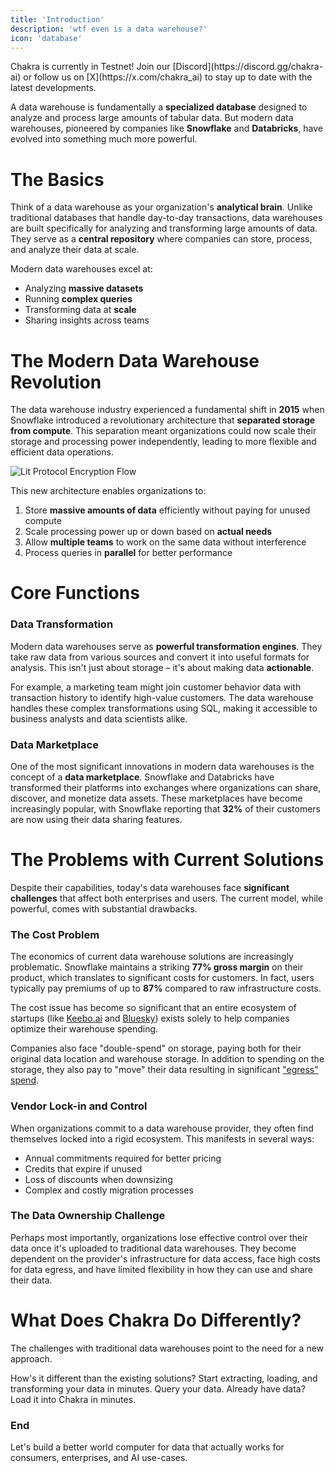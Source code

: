 ```yaml
---
title: 'Introduction'
description: 'wtf even is a data warehouse?'
icon: 'database'
---
```


<Note>
  Chakra is currently in Testnet! Join our
  [Discord](https://discord.gg/chakra-ai) or follow us on
  [X](https://x.com/chakra_ai) to stay up to date with the latest developments.
</Note>

A data warehouse is fundamentally a **specialized database** designed to analyze and process large amounts of tabular data. But modern data warehouses, pioneered by companies like **Snowflake** and **Databricks**, have evolved into something much more powerful.

# The Basics

Think of a data warehouse as your organization's **analytical brain**. Unlike traditional databases that handle day-to-day transactions, data warehouses are built specifically for analyzing and transforming large amounts of data. They serve as a **central repository** where companies can store, process, and analyze their data at scale.

Modern data warehouses excel at:

- Analyzing **massive datasets**
- Running **complex queries**
- Transforming data at **scale**
- Sharing insights across teams

# The Modern Data Warehouse Revolution

The data warehouse industry experienced a fundamental shift in **2015** when Snowflake introduced a revolutionary architecture that **separated storage from compute**. This separation meant organizations could now scale their storage and processing power independently, leading to more flexible and efficient data operations.

<img src='/images/modern-dwh.png' alt='Lit Protocol Encryption Flow' />

This new architecture enables organizations to:

1. Store **massive amounts of data** efficiently without paying for unused compute
2. Scale processing power up or down based on **actual needs**
3. Allow **multiple teams** to work on the same data without interference
4. Process queries in **parallel** for better performance

# Core Functions

### Data Transformation

Modern data warehouses serve as **powerful transformation engines**. They take raw data from various sources and convert it into useful formats for analysis. This isn't just about storage – it's about making data **actionable**.

For example, a marketing team might join customer behavior data with transaction history to identify high-value customers. The data warehouse handles these complex transformations using SQL, making it accessible to business analysts and data scientists alike.

### Data Marketplace

One of the most significant innovations in modern data warehouses is the concept of a **data marketplace**. Snowflake and Databricks have transformed their platforms into exchanges where organizations can share, discover, and monetize data assets. These marketplaces have become increasingly popular, with Snowflake reporting that **32%** of their customers are now using their data sharing features.

# The Problems with Current Solutions

Despite their capabilities, today's data warehouses face **significant challenges** that affect both enterprises and users. The current model, while powerful, comes with substantial drawbacks.

### The Cost Problem

The economics of current data warehouse solutions are increasingly problematic. Snowflake maintains a striking **77% gross margin** on their product, which translates to significant costs for customers. In fact, users typically pay premiums of up to **87%** compared to raw infrastructure costs.

The cost issue has become so significant that an entire ecosystem of startups (like [Keebo.ai](Keebo.ai) and [Bluesky](https://www.getbluesky.io/)) exists solely to help companies optimize their warehouse spending.

Companies also face "double-spend" on storage, paying both for their original data location and warehouse storage. In addition to spending on the storage, they also pay to "move" their data resulting in significant ["egress" spend](https://x.com/0xnirmal/status/1845990586597138918).

### Vendor Lock-in and Control

When organizations commit to a data warehouse provider, they often find themselves locked into a rigid ecosystem. This manifests in several ways:

- Annual commitments required for better pricing
- Credits that expire if unused
- Loss of discounts when downsizing
- Complex and costly migration processes

### The Data Ownership Challenge

Perhaps most importantly, organizations lose effective control over their data once it's uploaded to traditional data warehouses. They become dependent on the provider's infrastructure for data access, face high costs for data egress, and have limited flexibility in how they can use and share their data.

# What Does Chakra Do Differently?

The challenges with traditional data warehouses point to the need for a new approach.

<CardGroup cols={2}>
  <Card title='ChakraDB' icon='dharmachakra' href='/datawarehouse/chakra-db'>
    How's it different than the existing solutions?
  </Card>
  <Card title='Canvas' icon='palette' href='/datawarehouse/canvas'>
    Start extracting, loading, and transforming your data in minutes.
  </Card>
  <Card title='Worksheets' icon='table' href='/datawarehouse/worksheet'>
    Query your data.
  </Card>
  <Card title='Existing Data' icon='server' href='/datawarehouse/existing-data'>
    Already have data? Load it into Chakra in minutes.
  </Card>
</CardGroup>

### End

Let's build a better world computer for data that actually works for consumers, enterprises, and AI use-cases.
